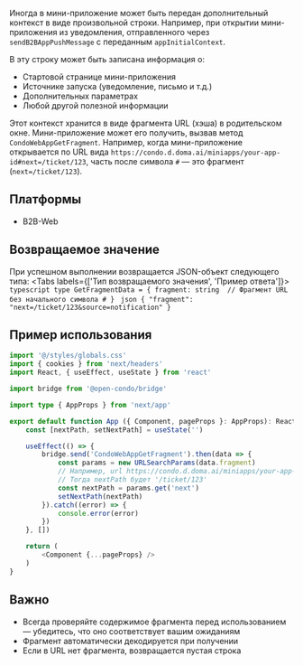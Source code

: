 Иногда в мини-приложение может быть передан дополнительный контекст в виде произвольной строки. 
Например, при открытии мини-приложения из уведомления, отправленного через `sendB2BAppPushMessage` с переданным `appInitialContext`.

В эту строку может быть записана информация о:
- Стартовой странице мини-приложения
- Источнике запуска (уведомление, письмо и т.д.)
- Дополнительных параметрах
- Любой другой полезной информации

Этот контекст хранится в виде фрагмента URL (хэша) в родительском окне. Мини-приложение может его получить, вызвав метод `CondoWebAppGetFragment`.
Например, когда мини-приложение открывается по URL вида `https://condo.d.doma.ai/miniapps/your-app-id#next=/ticket/123`, часть после символа `#` — это фрагмент (`next=/ticket/123`).

## Платформы
- B2B-Web

## Возвращаемое значение

При успешном выполнении возвращается JSON-объект следующего типа:
<Tabs labels={['Тип возвращаемого значения', 'Пример ответа']}>
    ```typescript
    type GetFragmentData = {
        fragment: string  // Фрагмент URL без начального символа #
    }
    ```
    ```json
    {
      "fragment": "next=/ticket/123&source=notification"
    }
    ```
</Tabs>

## Пример использования

```typescript jsx
import '@/styles/globals.css'
import { cookies } from 'next/headers'
import React, { useEffect, useState } from 'react'

import bridge from '@open-condo/bridge'

import type { AppProps } from 'next/app'

export default function App ({ Component, pageProps }: AppProps): React.ReactNode {
    const [nextPath, setNextPath] = useState('')

    useEffect(() => {
        bridge.send('CondoWebAppGetFragment').then(data => {
            const params = new URLSearchParams(data.fragment)
            // Например, url https://condo.d.doma.ai/miniapps/your-app-id#next=/ticket/123. 
            // Тогда nextPath будет '/ticket/123'
            const nextPath = params.get('next')
            setNextPath(nextPath)
        }).catch((error) => {
            console.error(error)
        })
    }, [])

    return (
        <Component {...pageProps} />
    )
}
```

## Важно

- Всегда проверяйте содержимое фрагмента перед использованием — убедитесь, что оно соответствует вашим ожиданиям
- Фрагмент автоматически декодируется при получении
- Если в URL нет фрагмента, возвращается пустая строка
